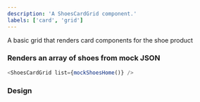 ```yaml
---
description: 'A ShoesCardGrid component.'
labels: ['card', 'grid']
---
```



A basic grid that renders card components for the shoe product

### Renders an array of shoes from mock JSON

```js live
<ShoesCardGrid list={mockShoesHome()} />
```

### Design

<FigmaEmbed src="https://www.figma.com/embed?embed_host=share&url=https%3A%2F%2Fwww.figma.com%2Ffile%2FYOdxHWPVnxBcTAYw0zPyXf%2Fstore%3Fnode-id%3D6%253A462" />
